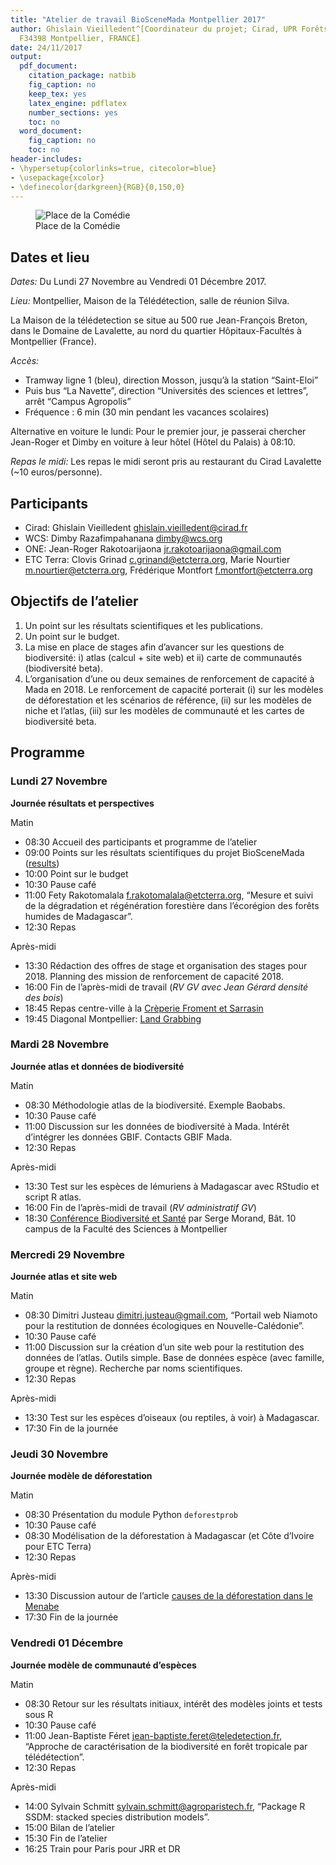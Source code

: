 ```yaml
---
title: "Atelier de travail BioSceneMada Montpellier 2017"
author: Ghislain Vieilledent^[Coordinateur du projet; Cirad, UPR Forêts et Sociétés,
  F34398 Montpellier, FRANCE]
date: 24/11/2017
output:
  pdf_document:
    citation_package: natbib
    fig_caption: no
    keep_tex: yes
    latex_engine: pdflatex
    number_sections: yes
    toc: no
  word_document:
    fig_caption: no
    toc: no
header-includes:
- \hypersetup{colorlinks=true, citecolor=blue}
- \usepackage{xcolor}
- \definecolor{darkgreen}{RGB}{0,150,0}
---
```



![Place de la Comédie](Montpellier.jpg)

## Dates et lieu

*Dates:* Du Lundi 27 Novembre au Vendredi 01 Décembre 2017.

*Lieu:* Montpellier, Maison de la Télédétection, salle de réunion Silva.

La Maison de la télédetection se situe au 500 rue Jean-François
Breton, dans le Domaine de Lavalette, au nord du quartier
Hôpitaux-Facultés à Montpellier (France).

*Accès:*

- Tramway ligne 1 (bleu), direction Mosson, jusqu'à la station "Saint-Eloi"
- Puis bus "La Navette", direction "Universités des sciences et lettres", arrêt "Campus Agropolis"
- Fréquence : 6 min (30 min pendant les vacances scolaires)

Alternative en voiture le lundi: Pour le premier jour, je passerai
chercher Jean-Roger et Dimby en voiture à leur hôtel (Hôtel du Palais)
à 08:10.

*Repas le midi:* Les repas le midi seront pris au restaurant du Cirad Lavalette (~10 euros/personne).

## Participants

- Cirad: Ghislain Vieilledent <ghislain.vieilledent@cirad.fr>
- WCS: Dimby Razafimpahanana <dimby@wcs.org>
- ONE: Jean-Roger Rakotoarijaona <jr.rakotoarijaona@gmail.com>
- ETC Terra: Clovis Grinad <c.grinand@etcterra.org>, Marie Nourtier
  <m.nourtier@etcterra.org>, Frédérique Montfort
  <f.montfort@etcterra.org>

## Objectifs de l'atelier

1. Un point sur les résultats scientifiques et les publications.
2. Un point sur le budget.
3. La mise en place de stages afin d'avancer sur les questions de
   biodiversité: i) atlas (calcul + site web) et ii) carte de communautés (biodiversité
   beta).
4. L'organisation d'une ou deux semaines de renforcement de capacité à
   Mada en 2018. Le renforcement de capacité porterait (i) sur les
   modèles de déforestation et les scénarios de référence, (ii) sur
   les modèles de niche et l'atlas, (iii) sur les modèles de
   communauté et les cartes de biodiversité beta.

## Programme

### Lundi 27 Novembre

**Journée résultats et perspectives**

Matin

- 08:30 Accueil des participants et programme de l'atelier
- 09:00 Points sur les résultats scientifiques du projet BioSceneMada ([results](https://bioscenemada.cirad.fr//wp-content/uploads/2017/10/summary-scientific-results.pdf))
- 10:00 Point sur le budget
- 10:30 Pause café
- 11:00 Fety Rakotomalala <f.rakotomalala@etcterra.org>, "Mesure et suivi de la dégradation et régénération forestière dans l'écorégion des forêts humides de Madagascar".
- 12:30 Repas

Après-midi

- 13:30 Rédaction des offres de stage et organisation des stages pour 2018. Planning des mission de renforcement de capacité 2018.
- 16:00 Fin de l'après-midi de travail (_RV GV avec Jean Gérard densité des bois_)
- 18:45 Repas centre-ville à la [Crèperie Froment et Sarrasin](https://www.fromentetsarrasin-creperie.com)
- 19:45 Diagonal Montpellier: [Land Grabbing](http://www.festival-alimenterre.org/film/land-grabbing)

### Mardi 28 Novembre

**Journée atlas et données de biodiversité**

Matin

- 08:30 Méthodologie atlas de la biodiversité. Exemple Baobabs.
- 10:30 Pause café
- 11:00 Discussion sur les données de biodiversité à Mada. Intérêt d'intégrer les données GBIF. Contacts GBIF Mada.
- 12:30 Repas

Après-midi

- 13:30 Test sur les espèces de lémuriens à Madagascar avec RStudio et script R atlas.
- 16:00 Fin de l'après-midi de travail (_RV administratif GV_)
- 18:30 [Conférence Biodiversité et Santé](https://www.elsevier.com/books/biodiversity-and-health/morand/978-1-78548-115-4) par Serge Morand, Bât. 10 campus de la Faculté des Sciences à Montpellier

### Mercredi 29 Novembre

**Journée atlas et site web**

Matin

- 08:30 Dimitri Justeau <dimitri.justeau@gmail.com>, "Portail web Niamoto pour la restitution de données écologiques en Nouvelle-Calédonie".
- 10:30 Pause café
- 11:00 Discussion sur la création d'un site web pour la restitution des données de l'atlas. Outils simple. Base de données espèce (avec famille, groupe et règne). Recherche par noms scientifiques.
- 12:30 Repas

Après-midi

- 13:30 Test sur les espèces d'oiseaux (ou reptiles, à voir) à Madagascar.
- 17:30 Fin de la journée

### Jeudi 30 Novembre

**Journée modèle de déforestation**

Matin

- 08:30 Présentation du module Python `deforestprob`
- 10:30 Pause café
- 08:30 Modélisation de la déforestation à Madagascar (et Côte d'Ivoire pour ETC Terra)
- 12:30 Repas

Après-midi

- 13:30 Discussion autour de l'article [causes de la déforestation dans le Menabe](https://tinyurl.com/y9j5b9gq)
- 17:30 Fin de la journée

### Vendredi 01 Décembre

**Journée modèle de communauté d'espèces**

Matin

- 08:30 Retour sur les résultats initiaux, intérêt des modèles joints et tests sous R
- 10:30 Pause café
- 11:00 Jean-Baptiste Féret <jean-baptiste.feret@teledetection.fr>, "Approche de caractérisation de la biodiversité en forêt tropicale par télédétection".
- 12:30 Repas 

Après-midi

- 14:00 Sylvain Schmitt <sylvain.schmitt@agroparistech.fr>, "Package R SSDM: stacked species distribution models".
- 15:00 Bilan de l'atelier
- 15:30 Fin de l'atelier
- 16:25 Train pour Paris pour JRR et DR
